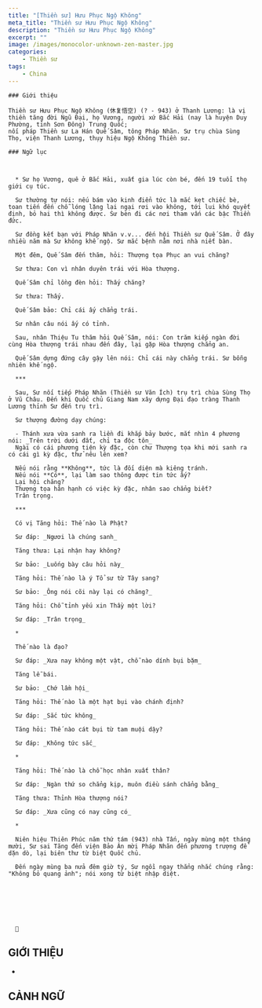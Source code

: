 ```yaml
---
title: "[Thiền sư] Hưu Phục Ngộ Không"
meta_title: "Thiền sư Hưu Phục Ngộ Không"
description: "Thiền sư Hưu Phục Ngộ Không"
excerpt: ""
image: /images/monocolor-unknown-zen-master.jpg
categories:
    - Thiền sư
tags:
    - China
---
```


<div className="grid xl:grid-cols-8 lg:grid-cols-8 md:grid-cols-2 sm:grid-cols-2 xs:grid-cols-1 gap-8 bg-body dark:bg-darkmode-body">

  <div className="lg:col-span-3 md:col-span-1">

    ### Giới thiệu

    Thiền sư Hưu Phục Ngộ Không (休复悟空) (? - 943) ở Thanh Lương: là vị thiền tăng đời Ngũ Đại, họ Vương, người xứ Bắc Hải (nay là huyện Duy Phường, tỉnh Sơn Đông) Trung Quốc;
    nối pháp Thiền sư La Hán Quế Sâm, tông Pháp Nhãn. Sư trụ chùa Sùng Thọ, viện Thanh Lương, thụy hiệu Ngộ Không Thiền sư.

  </div>

  <div className="lg:col-span-5 md:col-span-1">

    ### Ngữ lục



      * Sư họ Vương, quê ở Bắc Hải, xuất gia lúc còn bé, đến 19 tuổi thọ giới cụ túc.

      Sư thường tự nói: nếu bám vào kinh điển tức là mắc kẹt chiếc bè, toan tiến đến chỗ lóng lặng lại ngại rơi vào không, tới lui khó quyết định, bỏ hai thì không được. Sư bèn đi các nơi tham vấn các bậc Thiền đức.

      Sư đồng kết bạn với Pháp Nhãn v.v... đến hội Thiền sư Quế Sâm. Ở đây nhiều năm mà Sư không khế ngộ. Sư mắc bệnh nằm nơi nhà niết bàn.

      Một đêm, Quế Sâm đến thăm, hỏi: Thượng tọa Phục an vui chăng?

      Sư thưa: Con vì nhân duyên trái với Hòa thượng.

      Quế Sâm chỉ lồng đèn hỏi: Thấy chăng?

      Sư thưa: Thấy.

      Quế Sâm bảo: Chỉ cái ấy chẳng trái.

      Sư nhân câu nói ấy có tỉnh.

      Sau, nhân Thiệu Tu thăm hỏi Quế Sâm, nói: Con trăm kiếp ngàn đời cùng Hòa thượng trái nhau đến đây, lại gặp Hòa thượng chẳng an.

      Quế Sâm dựng đứng cây gậy lên nói: Chỉ cái này chẳng trái. Sư bỗng nhiên khế ngộ.

      ***

      Sau, Sư nối tiếp Pháp Nhãn (Thiền sư Văn Ích) trụ trì chùa Sùng Thọ ở Vũ Châu. Đến khi Quốc chủ Giang Nam xây dựng Đại đạo tràng Thanh Lương thỉnh Sư đến trụ trì.

      Sư thượng đường dạy chúng:

      - Thánh xưa vừa sanh ra liền đi khắp bảy bước, mắt nhìn 4 phương nói: _Trên trời dưới đất, chỉ ta độc tôn_
      Ngài có cái phương tiện kỳ đặc, còn chư Thượng tọa khi mới sanh ra có cái gì kỳ đặc, thử nêu lên xem?

      Nếu nói rằng **Không**, tức là đối diện mà kiêng tránh.
      Nếu nói **Có**, lại làm sao thông được tin tức ấy?
      Lại hội chăng?
      Thượng tọa hân hạnh có việc kỳ đặc, nhân sao chẳng biết?
      Trân trọng.

      ***

      Có vị Tăng hỏi: Thế nào là Phật?

      Sư đáp: _Ngươi là chúng sanh_

      Tăng thưa: Lại nhận hay không?

      Sư bảo: _Luống bày câu hỏi này_

      Tăng hỏi: Thế nào là ý Tổ sư từ Tây sang?

      Sư bảo: _Ông nói cõi này lại có chăng?_

      Tăng hỏi: Chỗ tỉnh yếu xin Thầy một lời?

      Sư đáp: _Trân trọng_

      *

      Thế nào là đạo?

      Sư đáp: _Xưa nay không một vật, chỗ nào dính bụi bặm_

      Tăng lễ bái.

      Sư bảo: _Chớ lầm hội_

      Tăng hỏi: Thế nào là một hạt bụi vào chánh định?

      Sư đáp: _Sắc tức không_

      Tăng hỏi: Thế nào cát bụi từ tam muội dậy?

      Sư đáp: _Không tức sắc_

      *

      Tăng hỏi: Thế nào là chỗ học nhân xuất thân?

      Sư đáp: _Ngàn thứ so chẳng kịp, muôn điều sánh chẳng bằng_

      Tăng thưa: Thỉnh Hòa thượng nói?

      Sư đáp: _Xưa cũng có nay cũng có_

      *

      Niên hiệu Thiên Phúc năm thứ tám (943) nhà Tấn, ngày mùng một tháng mười, Sư sai Tăng đến viện Bảo Ân mời Pháp Nhãn đến phương trượng để dặn dò, lại biên thư từ biệt Quốc chủ.

      Đến ngày mùng ba nửa đêm giờ tý, Sư ngồi ngay thẳng nhắc chúng rằng: "Không bỏ quang ảnh"; nói xong từ biệt nhập diệt.







      🧷

  </div>

</div>

<h2>GIỚI THIỆU</h2>

-

<h2>CẢNH NGỮ</h2>
